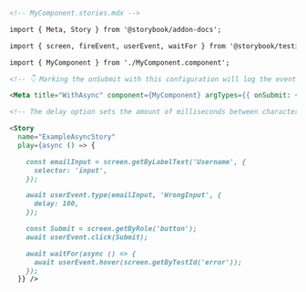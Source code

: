 ```md
<!-- MyComponent.stories.mdx -->

import { Meta, Story } from '@storybook/addon-docs';

import { screen, fireEvent, userEvent, waitFor } from '@storybook/testing-library';

import { MyComponent } from './MyComponent.component';

<!-- 👇 Marking the onSubmit with this configuration will log the event in the Actions panel -->

<Meta title="WithAsync" component={MyComponent} argTypes={{ onSubmit: { action: true }}/>

<!-- The delay option sets the amount of milliseconds between characters being typed-->

<Story
  name="ExampleAsyncStory"
  play={async () => {

    const emailInput = screen.getByLabelText('Username', {
      selector: 'input',
    });

    await userEvent.type(emailInput, 'WrongInput', {
      delay: 100,
    });

    const Submit = screen.getByRole('button');
    await userEvent.click(Submit);

    await waitFor(async () => {
      await userEvent.hover(screen.getByTestId('error'));
    });
  }} />
```